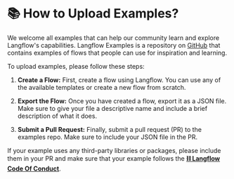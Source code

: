 
# 📚 How to Upload Examples?

We welcome all examples that can help our community learn and explore Langflow's capabilities.
Langflow Examples is a repository on [GitHub](https://github.com/logspace-ai/langflow_examples) that contains examples of flows that people can use for inspiration and learning.

<div
  style={{ marginBottom: "20px", display: "flex", justifyContent: "center" }}
>
  <ZoomableImage
    alt="Docusaurus themed image"
    sources={{
      light: "img/community-examples.png",
    }}
  />
</div>

To upload examples, please follow these steps:

1. **Create a Flow:** First, create a flow using Langflow. You can use any of the available templates or create a new flow from scratch.

2. **Export the Flow:** Once you have created a flow, export it as a JSON file. Make sure to give your file a descriptive name and include a brief description of what it does.

3. **Submit a Pull Request:** Finally, submit a pull request (PR) to the examples repo. Make sure to include your JSON file in the PR.

If your example uses any third-party libraries or packages, please include them in your PR and make sure that your example follows the [**⛓️ Langflow Code Of Conduct**](https://github.com/logspace-ai/langflow/blob/dev/CODE_OF_CONDUCT.md).
